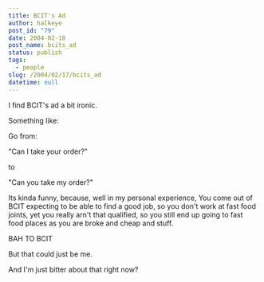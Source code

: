 ```yaml
---
title: BCIT's Ad
author: halkeye
post_id: "79"
date: 2004-02-18
post_name: bcits_ad
status: publish
tags:
  - people
slug: /2004/02/17/bcits_ad
datetime: null
---
```


I find BCIT's ad a bit ironic.

Something like:

Go from:  

"Can I take your order?"  

to  

"Can you take my order?"

Its kinda funny, because, well in my personal experience, You come out of BCIT expecting to be able to find a good job, so you don't work at fast food joints, yet you really arn't that qualified, so you still end up going to fast food places as you are broke and cheap and stuff.

BAH TO BCIT

But that could just be me.

And I'm just bitter about that right now?